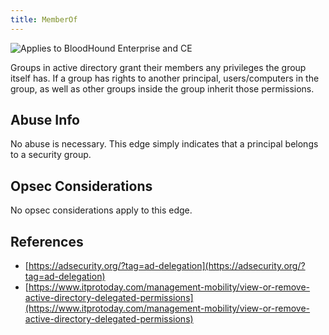 ```yaml
---
title: MemberOf
---
```


<img noZoom src="/assets/enterprise-AND-community-edition-pill-tag.svg" alt="Applies to BloodHound Enterprise and CE"/>

Groups in active directory grant their members any privileges the group itself has. If a group has rights to another principal, users/computers in the group, as well as other groups inside the group inherit those permissions.

Abuse Info[](#heading-1)
------------------------

No abuse is necessary. This edge simply indicates that a principal belongs to a security group.

Opsec Considerations[](#heading-2)
----------------------------------

No opsec considerations apply to this edge.

References[](#heading-3)
------------------------

* [https://adsecurity.org/?tag=ad-delegation](https://adsecurity.org/?tag=ad-delegation)
* [https://www.itprotoday.com/management-mobility/view-or-remove-active-directory-delegated-permissions](https://www.itprotoday.com/management-mobility/view-or-remove-active-directory-delegated-permissions)
